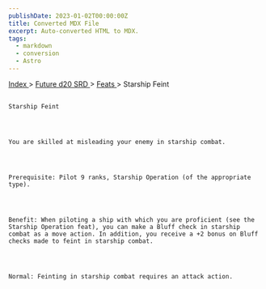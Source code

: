 ```yaml
---
publishDate: 2023-01-02T00:00:00Z
title: Converted MDX File
excerpt: Auto-converted HTML to MDX.
tags:
  - markdown
  - conversion
  - Astro
---
```







[
      Index
     ](-index)
     >
     [
      Future d20 SRD
     ](future-d20-srd-index)
     >
     [
      Feats
     ](future-d20-srd-feats-index)
     > Starship Feint
    




## 
    Starship Feint
   



    You are skilled at misleading your enemy in starship combat.
   



    Prerequisite: Pilot 9 ranks, Starship Operation (of the appropriate type).
   



    Benefit: When piloting a ship with which you are proficient (see the Starship Operation feat), you can make a Bluff check in starship combat as a move action. In addition, you receive a +2 bonus on Bluff checks made to feint in starship combat.
   



    Normal: Feinting in starship combat requires an attack action.
   





